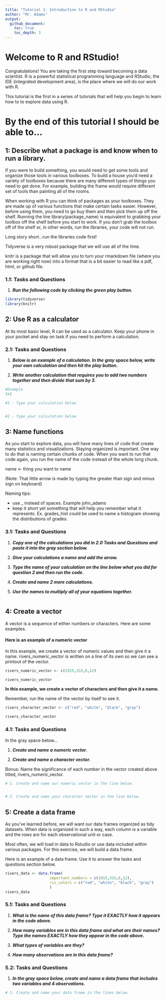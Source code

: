 ```yaml
---
title: "Tutorial 1: Introduction to R and RStudio"
author: "Mr. Adams"
output: 
  github_document:
    toc: true
    toc_depth: 3
---
```


# Welcome to R and RStudio!

Congratulations! You are taking the first step toward becoming a data scientist. R is a powerful statistical programming language and RStudio, the IDE (integrated development area), is the place where we will do our work with R.

This tutorial is the first in a series of tutorials that will help you begin to learn how to to explore data using R.

# By the end of this tutorial I should be able to...

## 1: Describe what a package is and know when to run a library.

If you were to build something, you would need to get some tools and organize those tools in various toolboxes. To build a house you'd need a variety of toolboxes because there are many different types of things you need to get done. For example, building the frame would require different set of tools than painting all of the rooms.

When working with R you can think of packages as your toolboxes. They are made up of various functions that make certain tasks easier. However, before using them, you need to go buy them and then pick them up off the shelf. Running the line library(package_name) is equivalent to grabbing your toolbox off the shelf before you start to work. If you don't grab the toolbox off of the shelf or, in other words, run the libraries, your code will not run.

Long story short...run the libraries code first!

Tidyverse is a very robust package that we will use all of the time.

knitr is a package that will allow you to turn your rmarkdown file (where you are working right now) into a format that is a bit easier to read like a pdf, html, or github file. 

### 1.1: Tasks and Questions

1.  ***Run the following code by clicking the green play button.***

```r
library(tidyverse)
library(knitr)
```

## 2: Use R as a calculator

At its most basic level, R can be used as a calculator. Keep your phone in your pocket and stay on task if you need to perform a calculation.

### 2.1: Tasks and Questions

1.  ***Below is an example of a calculation. In the gray space below, write your own calculation and then hit the play button.***

2.  ***Write another calculation that requires you to add two numbers together and then divide that sum by 3.***

```r
#Example
3+2

#1 - Type your calculation below


#2 - Type your calculation below


```

## 3: Name functions

As you start to explore data, you will have many lines of code that create many statistics and visualizations. Staying organized is important. One way to do that is naming certain chunks of code. When you want to run that code again, you run the name of the code instead of the whole long chunk.

name <- thing you want to name

(Note: That little arrow is made by typing the greater than sign and minus sign on keyboard)

Naming tips:

-   use _ instead of spaces. Example john_adams
-   keep it short yet something that will help you remember what it represents. Ex. grades_hist could be used to name a histogram showing the distributions of grades.

### 3.1: Tasks and Questions

1.  ***Copy one of the calculations you did in 2.0 Tasks and Questions and paste it into the gray section below.***

2.  ***Give your calculations a name and add the arrow.***

3.  ***Type the name of your calculation on the line below what you did for question 2 and then run the code.***

4.  ***Create and name 2 more calculations.***

5.  ***Use the names to multiply all of your equations together.***

```r



```

## 4: Create a vector

A vector is a sequence of either numbers or characters. Here are some examples.

#### Here is an example of a numeric vector

In this example, we create a vector of numeric values and then give it a name. rivers_numeric_vector is written on a line of its own so we can see a printout of the vector.

```r

rivers_numeric_vector <- c(1915,333,6,12)

rivers_numeric_vector
```

**In this example, we create a vector of characters and then give it a name.**

Remember, run the name of the vector by itself to see it.

```r

rivers_character_vector <- c("red", "white", "black", "gray")

rivers_character_vector
```

### 4.1: Tasks and Questions

In the gray space below...

1.  ***Create and name a numeric vector.***

2.  ***Create and name a character vector.***

Bonus: Name the significance of each number in the vector created above titled, rivers_numeric_vector.

```r
# 1. Create and name our numeric vector in the line below. 


# 2. Create and name your character vector in the line below.
```

## 5: Create a data frame

As you've learned before, we will want our data frames organized as tidy datasets. When data is organized in such a way, each column is a variable and the rows are for each observational unit or case.

Most often, we will load in data to Rstudio or use data included within various packages. For this exercise, we will build a data frame.

Here is an example of a data frame. Use it to answer the tasks and questions section below.

```r
rivers_data <- data.frame(
                    important_numbers = c(1915,333,6,12),
                    riv_colors = c("red", "white", "black", "gray")
                    )
rivers_data
```

### 5.1: Tasks and Questions

1.  ***What is the name of this data frame? Type it EXACTLY how it appears in the code above.***

2.  ***How many variables are in this data frame and what are their names? Type the names EXACTLY how they appear in the code above.***

3.  ***What types of variables are they?***

4.  ***How many observations are in this data frame?***

### 5.2: Tasks and Questions

1.  ***In the gray space below, create and name a data frame that includes two variables and 4 observations.***

```r
# 1: Create and name your data frame in the lines below.



```


